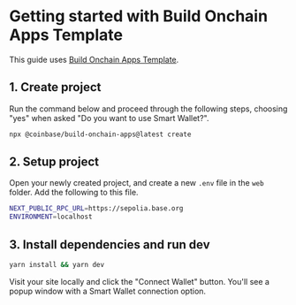 # Getting started with Build Onchain Apps Template 
This guide uses [Build Onchain Apps Template](https://buildonchainapps.xyz/).
## 1. Create project
Run the command below and proceed through the following steps, choosing "yes" 
when asked "Do you want to use Smart Wallet?".
```bash
npx @coinbase/build-onchain-apps@latest create
```

## 2. Setup project 
Open your newly created project, and create a new `.env` file in the `web` folder. Add the following to this file.
```bash
NEXT_PUBLIC_RPC_URL=https://sepolia.base.org
ENVIRONMENT=localhost
```

## 3. Install dependencies and run dev 
```bash
yarn install && yarn dev
```
Visit your site locally and click the "Connect Wallet" button. You'll see a popup window with a Smart Wallet
connection option.